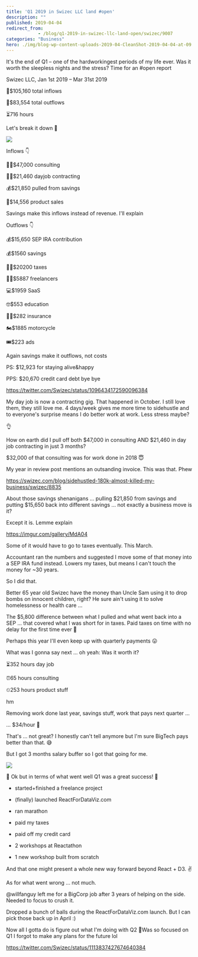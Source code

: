 ```yaml
---
title: 'Q1 2019 in Swizec LLC land #open'
description: ""
published: 2019-04-04
redirect_from: 
            - /blog/q1-2019-in-swizec-llc-land-open/swizec/9007
categories: "Business"
hero: ./img/blog-wp-content-uploads-2019-04-CleanShot-2019-04-04-at-09.10.27@2x-1024x497.png
---
```

It's the end of Q1 – one of the hardworkingest periods of my life ever. Was it worth the sleepless nights and the stress? Time for an #open report



Swizec LLC, Jan 1st 2019 – Mar 31st 2019



🤑$105,160 total inflows



💸$83,554 total outflows



⏳716 hours



Let's break it down 🤔



![](./img/blog-wp-content-uploads-2019-04-CleanShot-2019-04-04-at-09.10.27@2x-1024x497.png)



Inflows 👇



👨‍⚕️$47,000 consulting



👨‍💻$21,460 dayjob contracting



💰$21,850 pulled from savings



👾$14,556 product sales



Savings make this inflows instead of revenue. I'll explain



Outflows 👇



💰$15,650 SEP IRA contribution



💰$1560 savings



🧛‍♂️$20200 taxes



👩‍💻$5887 freelancers



💻$1959 SaaS



🤓$553 education



👨‍⚕️$282 insurance



🏍$1885 motorcycle



🎟$223 ads



Again savings make it outflows, not costs



PS: $12,923 for staying alive&happy



PPS: $20,670 credit card debt bye bye



https://twitter.com/Swizec/status/1096434172590096384



My day job is now a contracting gig. That happened in October. I still love them, they still love me. 4 days/week gives me more time to sidehustle and to everyone's surprise means I do better work at work. Less stress maybe?



👌



How on earth did I pull off both $47,000 in consulting AND $21,460 in day job contracting in just 3 months?



$32,000 of that consulting was for work done in 2018 😇



My year in review post mentions an outsanding invoice. This was that. Phew



https://swizec.com/blog/sidehustled-180k-almost-killed-my-business/swizec/8835



About those savings shenanigans ... pulling $21,850 from savings and putting $15,650 back into different savings ... not exactly a business move is it?



Except it is. Lemme explain



https://imgur.com/gallery/MdA04



Some of it would have to go to taxes eventually. This March.



Accountant ran the numbers and suggested I move some of that money into a SEP IRA fund instead. Lowers my taxes, but means I can't touch the money for ~30 years.



So I did that.



Better 65 year old Swizec have the money than Uncle Sam using it to drop bombs on innocent children, right? He sure ain't using it to solve homelessness or health care ...



The $5,800 difference between what I pulled and what went back into a SEP ... that covered what I was short for in taxes. Paid taxes on time with no delay for the first time ever 💪



Perhaps this year I'll even keep up with quarterly payments 😛



What was I gonna say next ... oh yeah: Was it worth it?



⏳352 hours day job



⏰65 hours consulting



⏲253 hours product stuff



hm



Removing work done last year, savings stuff, work that pays next quarter ...



... $34/hour 🤔



That's ... not great? I honestly can't tell anymore but I'm sure BigTech pays better than that. 😅



But I got 3 months salary buffer so I got that going for me.



![](./img/media-TPl5N4Ci49ZQY-giphy.gif)



🎉 Ok but in terms of what went well Q1 was a great success! 🎉



- started+finished a freelance project



- (finally) launched ReactForDataViz.com

- ran marathon

- paid my taxes

- paid off my credit card

- 2 workshops at Reactathon

- 1 new workshop built from scratch



And that one might present a whole new way forward beyond React + D3. ✌️

As for what went wrong ... not much.



@willfanguy left me for a BigCorp job after 3 years of helping on the side. Needed to focus to crush it.



Dropped a bunch of balls during the ReactForDataViz.com launch. But I can pick those back up in April :)



Now all I gotta do is figure out what I'm doing with Q2 🤔Was so focused on Q1 I forgot to make any plans for the future lol



https://twitter.com/Swizec/status/1113837427674640384